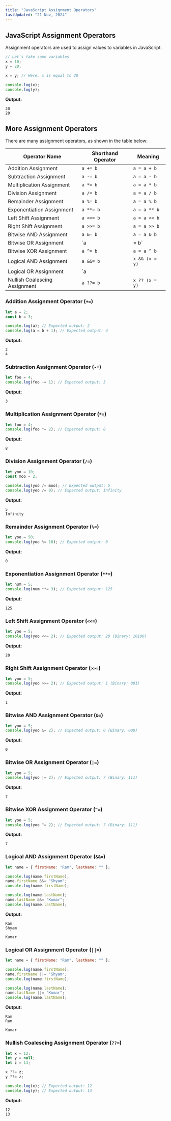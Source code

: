 ```yaml
---
title: "JavaScript Assignment Operators"
lastUpdated: "21 Nov, 2024"
---
```


## JavaScript Assignment Operators

Assignment operators are used to assign values to variables in JavaScript.

```javascript
// Let's take some variables
x = 10;
y = 20;

x = y; // Here, x is equal to 20

console.log(x);
console.log(y);
```

**Output:**
```
20
20
```

## More Assignment Operators

There are many assignment operators, as shown in the table below:

| Operator Name | Shorthand Operator | Meaning |
|--------------|------------------|---------|
| Addition Assignment | `a += b` | `a = a + b` |
| Subtraction Assignment | `a -= b` | `a = a - b` |
| Multiplication Assignment | `a *= b` | `a = a * b` |
| Division Assignment | `a /= b` | `a = a / b` |
| Remainder Assignment | `a %= b` | `a = a % b` |
| Exponentiation Assignment | `a **= b` | `a = a ** b` |
| Left Shift Assignment | `a <<= b` | `a = a << b` |
| Right Shift Assignment | `a >>= b` | `a = a >> b` |
| Bitwise AND Assignment | `a &= b` | `a = a & b` |
| Bitwise OR Assignment | `a |= b` | `a = a | b` |
| Bitwise XOR Assignment | `a ^= b` | `a = a ^ b` |
| Logical AND Assignment | `a &&= b` | `x && (x = y)` |
| Logical OR Assignment | `a ||= b` | `x || (x = y)` |
| Nullish Coalescing Assignment | `a ??= b` | `x ?? (x = y)` |

### Addition Assignment Operator (`+=`)

```javascript
let a = 2;
const b = 3;

console.log(a); // Expected output: 2
console.log(a = b + 1); // Expected output: 4
```

**Output:**
```
2
4
```

### Subtraction Assignment Operator (`-=`)

```javascript
let foo = 4;
console.log(foo -= 1); // Expected output: 3
```

**Output:**
```
3
```

### Multiplication Assignment Operator (`*=`)

```javascript
let foo = 4;
console.log(foo *= 2); // Expected output: 8
```

**Output:**
```
8
```

### Division Assignment Operator (`/=`)

```javascript
let yoo = 10;
const moo = 2;

console.log(yoo /= moo); // Expected output: 5
console.log(yoo /= 0); // Expected output: Infinity
```

**Output:**
```
5
Infinity
```

### Remainder Assignment Operator (`%=`)

```javascript
let yoo = 50;
console.log(yoo %= 10); // Expected output: 0
```

**Output:**
```
0
```

### Exponentiation Assignment Operator (`**=`)

```javascript
let num = 5;
console.log(num **= 3); // Expected output: 125
```

**Output:**
```
125
```

### Left Shift Assignment Operator (`<<=`)

```javascript
let yoo = 5;
console.log(yoo <<= 2); // Expected output: 20 (Binary: 10100)
```

**Output:**
```
20
```

### Right Shift Assignment Operator (`>>=`)

```javascript
let yoo = 5;
console.log(yoo >>= 2); // Expected output: 1 (Binary: 001)
```

**Output:**
```
1
```

### Bitwise AND Assignment Operator (`&=`)

```javascript
let yoo = 5;
console.log(yoo &= 2); // Expected output: 0 (Binary: 000)
```

**Output:**
```
0
```

### Bitwise OR Assignment Operator (`|=`)

```javascript
let yoo = 5;
console.log(yoo |= 2); // Expected output: 7 (Binary: 111)
```

**Output:**
```
7
```

### Bitwise XOR Assignment Operator (`^=`)

```javascript
let yoo = 5;
console.log(yoo ^= 2); // Expected output: 7 (Binary: 111)
```

**Output:**
```
7
```

### Logical AND Assignment Operator (`&&=`)

```javascript
let name = { firstName: "Ram", lastName: "" };

console.log(name.firstName);
name.firstName &&= "Shyam";
console.log(name.firstName);

console.log(name.lastName);
name.lastName &&= "Kumar";
console.log(name.lastName);
```

**Output:**
```
Ram
Shyam

Kumar
```

### Logical OR Assignment Operator (`||=`)

```javascript
let name = { firstName: "Ram", lastName: "" };

console.log(name.firstName);
name.firstName ||= "Shyam";
console.log(name.firstName);

console.log(name.lastName);
name.lastName ||= "Kumar";
console.log(name.lastName);
```

**Output:**
```
Ram
Ram

Kumar
```

### Nullish Coalescing Assignment Operator (`??=`)

```javascript
let x = 12;
let y = null;
let z = 13;

x ??= z;
y ??= z;

console.log(x); // Expected output: 12
console.log(y); // Expected output: 13
```

**Output:**
```
12
13